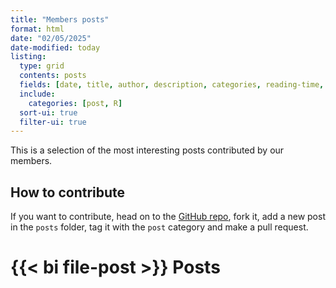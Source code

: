 ```yaml
---
title: "Members posts"
format: html
date: "02/05/2025"
date-modified: today
listing:
  type: grid
  contents: posts
  fields: [date, title, author, description, categories, reading-time, image]
  include:
    categories: [post, R]
  sort-ui: true
  filter-ui: true
---
```


This is a selection of the most interesting posts contributed by our members.

:::{.callout-tip}
## How to contribute

If you want to contribute, head on to the [GitHub repo](https://github.com/r-trento/r-trento.github.io){target="_blank"}, fork it, add a new post in the `posts` folder, tag it with the `post` category and make a pull request.
:::

# {{< bi file-post >}} Posts

